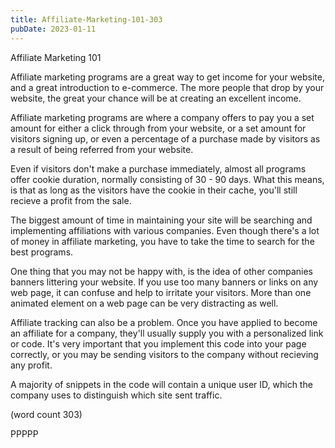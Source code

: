 ```yaml
---
title: Affiliate-Marketing-101-303
pubDate: 2023-01-11
---
```


Affiliate Marketing 101

Affiliate marketing programs are a great way to get
income for your website, and a great introduction
to e-commerce.  The more people that drop by your
website, the great your chance will be at creating
an excellent income.

Affiliate marketing programs are where a company
offers to pay you a set amount for either a click
through from your website, or a set amount for
visitors signing up, or even a percentage of a
purchase made by visitors as a result of being
referred from your website.

Even if visitors don't make a purchase immediately,
almost all programs offer cookie duration, normally
consisting of 30 - 90 days.  What this means, is
that as long as the visitors have the cookie in
their cache, you'll still recieve a profit from 
the sale.  

The biggest amount of time in maintaining your 
site will be searching and implementing affiliations
with various companies.  Even though there's a lot
of money in affiliate marketing, you have to take
the time to search for the best programs.

One thing that you may not be happy with, is the
idea of other companies banners littering your
website.  If you use too many banners or links on
any web page, it can confuse and help to irritate
your visitors.  More than one animated element on
a web page can be very distracting as well.

Affiliate tracking can also be a problem.  Once
you have applied to become an affiliate for a 
company, they'll usually supply you with a 
personalized link or code.  It's very important 
that you implement this code into your page 
correctly, or you may be sending visitors to the
company without recieving any profit.

A majority of snippets in the code will contain 
a unique user ID, which the company uses to 
distinguish which site sent traffic.  

(word count 303)

PPPPP
